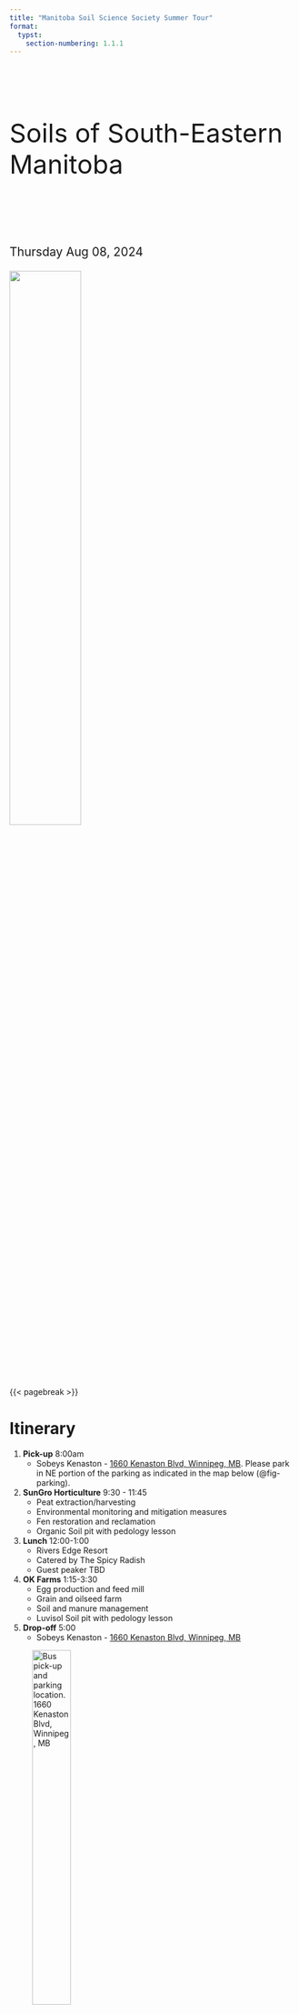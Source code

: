```yaml
---
title: "Manitoba Soil Science Society Summer Tour"
format:
  typst:
    section-numbering: 1.1.1
---
```


$~$

$~$

```{=typst}
#set align(center)
```
::: {.center style="font-size: 325%"}
Soils of South-Eastern\
Manitoba
:::

$~$

$~$

::: {style="font-size: 150%;"}
Thursday Aug 08, 2024
:::

![](./images/MSSS_logo2.png){width="50%" fig-align="center"}

{{< pagebreak >}}

```{=typst}
#set align(left)
```
# Itinerary

1.  **Pick-up** 8:00am
    -   Sobeys Kenaston - [1660 Kenaston Blvd, Winnipeg, MB](https://maps.app.goo.gl/TmfyqeziMwYLU29DA). Please park in NE portion of the parking as indicated in the map below (@fig-parking).
2.  **SunGro Horticulture** 9:30 - 11:45
    -   Peat extraction/harvesting
    -   Environmental monitoring and mitigation measures
    -   Fen restoration and reclamation
    -   Organic Soil pit with pedology lesson
3.  **Lunch** 12:00-1:00
    -   Rivers Edge Resort
    -   Catered by The Spicy Radish
    -   Guest peaker TBD
4.  **OK Farms** 1:15-3:30
    -   Egg production and feed mill
    -   Grain and oilseed farm
    -   Soil and manure management
    -   Luvisol Soil pit with pedology lesson
5.  **Drop-off** 5:00
    -   Sobeys Kenaston - [1660 Kenaston Blvd, Winnipeg, MB](https://maps.app.goo.gl/TmfyqeziMwYLU29DA)

![Bus pick-up and parking location. 1660 Kenaston Blvd, Winnipeg, MB](./images/parking.png){#fig-parking width="40%" fig-align="left"}

::: {.block fill="luma(230)" inset="8pt" radius="4pt"}
**Thank you, from the MSSS Executive Committee!**

Inoka Amarakoon, Henrique Da Ros Carvalho, Alexander Koiter, Lindsey Andronak, Megan Westphal, and Ehsan Chatraei
:::

::: {.block fill="luma(230)" inset="8pt" radius="4pt"}
**Many thanks to guides and instructors!**

Tim North (Sungro), Andrew Toews (OK Farms), Megan Westphal (MB Agriculture), Gladys Mumbi, and Collins Chilaka (Brandon University)
:::

{{< pagebreak >}}

```{=typst}
#set align(center)
```
::: {.center style="font-size: 200%"}
Thank you to our sponsers!
:::

::: {.center style="font-size: 125%"}
**Ah**
:::

::: {layout-ncol="2"}
![](./images/ah1.jpg){width="75%" fig-align="center"}

![](./images/ah2.svg){width="75%" fig-align="center"}

![](./images/ah3.jpg){width="75%" fig-align="center"}

![](./images/ah4.jpg){width="75%" fig-align="center"}
:::

::: {.center style="font-size: 125%"}
**Bt**
:::

::: {layout-ncol="2"}
![](./images/bt1.png){width="35%" fig-align="center"}

![](./images/bt2.png){width="50%" fig-align="center"}
:::

::: {.center style="font-size: 125%"}
**Ck**
:::

::: {layout-ncol="3"}
![](./images/ck1.png){width="65%" fig-align="center"}

![](./images/ck2.jpg){width="65%" fig-align="center"}

![](./images/ck3.jpg){width="65%" fig-align="center"}

![](./images/ck4.png){width="65%" fig-align="center"}

![](./images/Untitled.png){width="65%" fig-align="center"}

![](./images/ck6.png){width="65%" fig-align="center"}
:::

```{=typst}
#set align(left)
```
{{< pagebreak >}}

# Tour Map

::: {#fig-stops layout-ncol="1"}
![](./images/tour_map.png){width="100%" fig-align="center"}

![](./images/tour_map2.png){width="100%" fig-align="center"}

Overview of the tour stops in southeastern Manitoba. Maps made from Esri Imagery.
:::

{{< pagebreak >}}

# Regional Climate and Soil Information

## Regional Climate and Weather

![1981-2010 climate normals for Pinawa MB. Data from https://climate.weather.gc.ca/climate_normals.](./images/climate.png){width="80%" fig-align="center"}

| Parameter                                | Winnipeg | Pinawa  |
|:-----------------------------------------|:---------|:--------|
| Annual total precipitation (mm)          | 521.1    | 578.3   |
| Snowfall (snow melt equivalent)(mm)      | 113.7    | 113.9   |
| Growing season precip (May – August)(mm) | 303.2    | 319.8   |
| Average annual temperature (°C)          | 3.0      | 2.8     |
| GDD (base 5°C)                           | 1820.7   | 1744.0  |
| Average last spring frost                | May 23   | May 27  |
| Average first fall frost                 | Sept 22  | Sept 19 |
| Frost free days                          | 121      | 113     |

: Overview of climate for Winnipeg and Pinawa MB {.striped .hover}

------------------------------------------------------------------------

{{< pagebreak >}}

## Soil Chraracteristics

Additional soil and terrain information for the RM of Whitemouth can be found at <https://publications.gc.ca/collections/collection_2018/aac-aafc/A58-2-99-24-eng.pdf>

### Soil Texture

![Surface soil texture groups for the tour area](./images/texture_map.png){width="85%" fig-align="left"}

### Drainage Class

![Soil drainage classes for the tour area](./images/drainage_map.png){width="85%" fig-align="left"}

{{< pagebreak >}}

### Soil Salinity

![Soil salinity classes for the tour area](./images/salt_map.png){width="85%" fig-align="left"}

### Agriculture Capability

![Agriculture capability for dryland agriculture. Class 1 = Most capable; Class 7 = Least capable.](./images/capability_map.png){width="85%" fig-align="left"}

{{< pagebreak >}}

## Whitemouth River Watershed Natural Area

Below is a description of the Whitemouth River Watershed reproduced from Nature Conservancy Canada [(www.natureconservancy.ca)](www.natureconservancy.ca).

The Whitemouth River Watershed (WRW) represents a hot spot for species diversity in Manitoba. This landscape is the meeting place of the boreal coniferous forest, the eastern Superior mixed forest and vast peatland complexes. Peatlands store more carbon per unit area than any other terrestrial ecosystem on Earth and, along with other wetland types, extends across almost half of the WRW. Carbon accumulation occurs in organic matter that has built up as peat over thousands of years.

The Whitemouth and Birch rivers wind their way, generally north, through the natural area towards their confluence with the Winnipeg River. Large peatland expanses dominate the southern portion of the watershed and seepage slopes along the Whitemouth River "valley" in the northern portion. Bands of rich riparian gallery forest occur immediately adjacent to the Whitemouth, Birch and Boggy rivers and Whitemouth Lake. Mixed deciduous and upland coniferous forest occurs on better-drained soils. The largely flat landscape typical of land formed under the influence of glacial Lake Agassiz is punctuated by bedrock outcrops of the Canadian Shield in the northeastern part of the Natural Area and by a series of sandy and gravelly morainal and beach deposits along the western side.

Gray wolf and the globally uncommon mottled duskywing still roam the natural area’s large blocks of relatively intact forest. The rivers of the WRW are characterized by a fauna that is unique among Canadian rivers and support one of Canada’s only populations of the threatened carmine shiner. Hardwood-dominated eastern deciduous floodplain forests extend over a small portion of the landscape but support a unique species assemblage, including several provincially rare species more typical of eastern North America (e.g., Bloodroot and Dutchman’s Breeches).

![Boreal forest marsh, Whitemouth, Manitoba (Photo by NCC)](./images/boreal.jpg)

{{< pagebreak >}}

# SunGro Tour Stop

## Objectives

1.  Understand the formation of the peatland complexes in south-eastern MB
2.  Overview of the peat harvesting operations at Elma MB
3.  Overview of the environmental monitoring and mitigation
4.  Learn about current projects
5.  Organic soil pedology lesson

## Formation of Peatlands in Eastern MB

::: {style="font-size: 80%;"}
Written by Collins Chilaka
:::

Peatland complexes are intricate networks of bogs and fens, each a unique ecosystem characterized by the accumulation of peat which is a dense organic material formed from partially decomposed plant matter (in these ecosystems, typically Sphagnum mosses). These complexes in eastern Manitoba developed roughly about 5-6,000 years ago and is influenced by a combination of geological, climatic, hydrology, and vegetation factors. Glacial activity during the last Ice Age changed the region's environment, leaving behind a variety of landforms, including depressions and basins that are favorable to the development of peatlands. At its simplest, peatlands need an area that is cold, flat, wet and plugged. The cold climate of Manitoba limits evaporative losses, and the flat landscape delays lateral runoff (streams). Sufficient precipitation helps maintain high water tables, while the glacial Lake Agassiz clays prevent vertical seepage losses (plugged).

Peat accumulates in these ecosystems because the rate of addition of new material (Sphagnum moss litter) exceeds the decay/loss through dissolved organic carbon export and losses to the atmosphere (CO~2~ and CH~4~). The slow decomposition of organic matter allows peat to accumulate over time; a rough estimate is about 0.5 to 1 mm of peat is created each year. The vegetation in peatlands is typically dominated by mosses, particularly Sphagnum moss, which plays a key role in peat accumulation. Other common plants include sedges, shrubs, and trees such as black spruce and tamarack. There are several types of peatlands found in Eastern Manitoba, each with distinct characteristics. The two main types are bogs and fens. Bogs are ombrotrophic peatlands, meaning they receive water primarily from precipitation. They are typically acidic and nutrient-poor, with vegetation dominated by Sphagnum mosses. Fens, on the other hand, are minerotrophic peatlands that receive water from precipitation, as well as surface and groundwater (Landry and Rocherfort, 2012) sources. Fens tend to be less acidic and more nutrient-rich than bogs, supporting a more diverse range of plant species.

These peatlands play a vital role in the region’s ecology, providing habitat for diverse plant and animal species and storing significant amounts of carbon. Canada's total peatland area is approximately 113 million hectares, with Manitoba constituting 17%, or 19.2 million hectares (Daigle and Gautreau-Daigle, 2001). Understanding the formation and function of peatlands is essential for their conservation and the mitigation of climate change.

![Global peatland distribution (from Xu et al., 2018). The black shading classes are applicable to Canada and some smaller areas as shown. Elsewhere, black = peat and white = no peat.](./images/peat1.png)

![Map showing peatland area and permafrost zones across Canada](./images/peat23.png)

{{< pagebreak >}}

## Peat Extraction

-   Elma bog is located in the Lake of the Woods Ecoregion of the Boreal Shield Ecozone
    -   Total of 818.853 hectares of harvestable area
-   Original Quarry Lease issued 1992-05-12
-   Operations began in 1974
    -   Elma processing plant was constructed in 1974
-   Operations progressively ceased from 1991 to 2017

## Environmental Monitoring and Mitigation

-   Water quality was tested during harvest operations every week to monitor pH and total suspended solids
-   Peatland Management Plan approved in September 2019
    -   A minimum of 0.5m residual peat once harvest is complete
-   Effects, monitoring and mitigation measures of the peat harvesting area can be found in @fig-table

{{< pagebreak >}}

![Effects, monitoring and mitigation measures](./images/appendix2.png){#fig-table width="6.5in"}

{{< pagebreak >}}

## Restoration

-   Reclamation began in 1991 on field 6 South
    -   To date 240 hectares have been reclaimed to various stages.
-   Checkerboard reclamation project led by Peatland Ecology Research Group (PERG) completed in September 2015
    -   Tree plantation and fertilization were added to the checkerboard reclamation area in July 2016

![Top: Final configuration of the Elma North experimental sector. Bottom: Profile view of the transition zone sloping after restoration (in red). Information from Fen restoration in Manitoba – Final Report. Peatland Ecology Research Group, Université Laval, Québec.](./images/Waffle.png){width="85%" fig-align="left"}

{{< pagebreak >}}

-   Active restoration being completed using the Moss Layer Transfer Technique

::: {#fig-restoration layout-ncol="2"}
![The visible difference between donor moss and straw spread (photo taken from AB for visual purposes only)](./images/IMG_0750.JPEG){#fig-straw width="100%"}

![Manure spreader spreading donor moss (photo taken from AB for visual purposes only)](./images/IMG_0759.JPEG){#fig-manure width="100%"}

![Mulching donor](./images/Mulching.jpg){#fig-mulch width="100%"}

![Windrowed donor material](./images/Windrowed.jpg){#fig-windrow width="100%"}

Active restoration
:::

## Research Projects

### Summary of research approach towards fen restoration of a peatland

::: {style="font-size: 80%;"}
Written by Collins Chilaka
:::

Despite covering only 3% of the Earth's surface, peatlands store more carbon than all of the world's forests combined (Kimmel and Mander, 2010). Peatlands cover almost one-third of Manitoba's land area (Tanorcai 2000); bogs and fens are the two most common types of peatlands. Bog peatlands obtain all of their water from precipitation, and, as such, typically are oligotrophic with low pH (\<4.5); fens, however, can receive their water from additional sources such as streams and groundwater discharge, and tend to be more minertrophic with higher pH.

Some of these peatlands, often bogs, are utilized for horticultural peat, which is typically used to grow vegetables and flowers in gardens or commercial greenhouses. Bog peatlands are the most commercially viable peatland type because of the abundance of Sphagnum peat, as Sphagnum mosses are the dominant peat forming species and are more prevalent in bogs than fens. Canada's abundance of peatlands has made it one of the world's leaders in harvested peat production. Once the peat has been extracted, prompt and active restoration is critical (Nugent et al., 2019) so that the sites can resume carbon accumulation again. Most extracted peatlands in Canada have been restored to a bog peatland; but, depending on the qualities of the residual peat (such as pH) in the extracted field, it may be more appropriate to restore these sites to fen peatland. In addition, much of the Canadian research in peatland restoration occurred in Quebec which is a different climate than Quebec. Thus, considering Manitoba’s colder and drier climate (than Quebec), other approach to restoration may be needed.

My research is on restoring the impacted peatland operated by SunGro Horticulture, to a fen-based peatland due to its hydrological advantage for the success of the restoration project, using a method known as the Moss Layer Transfer Technique (MLTT). The Moss Layer Transfer Technique (MLTT) developed by the Peatland Ecology Research Group (PERG, Université Laval) for the restoration of peatlands (bogs, poor fens and moderate-rich fens) is based on active reintroduction of peatland plant species combined with rewetting through hydrological management.

It is improbable that peatlands will spontaneously reestablish the appropriate hydrological conditions after harvesting to sustain native peatland vegetation and sequester carbon. Harvested sites rarely return to functional ecosystems after abandonment because drainage and peat extraction lower the water table and expose relatively decomposed peat, which is hydrologically unsuitable for Sphagnum moss reestablishment. Line Rochefort and her research group in 2003, who are the proponents of the MLTT proposed a specific set of restoration measures for North American bog peatlands. These measures include ditch blocking and constructing bunds along elevation contour line to retain and direct water flow over the site and creating microtopography variation to give the reintroduced vegetation localized habitat for regeneration. The success of the Moss Layer Transfer Technique is largely related to how well the restoration work is done, as well as the meteorological and hydrological conditions prevailing while the work is carried out.

The Elma study site has been divided into 12 plots, with 6 treatments (with duplicates) to be applied across the site. These treatments are applied in combination with other treatments and some stand alone, which range from furrow diking or ridging parts of the site to help re-establish the natural water flow and retention, to the application of donor moss material especially sphagnum moss, and straw mulch, to help re-establish the native vegetation, which is essential to peat formation, amongst other benefits, regulating temperature conditions and preventing erosion respectively. There are also some sites that has no treatment applied which would serve as a control to monitor ongoing developments.

Since we are concerned about the water budget of the peatland, climate data (temperature, precipitation) is being monitored and collected from a weather station on site. Monitoring wells were constructed and installed on selected locations to understand the water table level and flow direction of the ground water. Water pressure is also being monitored as well as soil moisture along transects. Evaporation is being measured with weighing lysimeters. The overall goal of the research is to see if a modified MLTT approach would be suitable to the restoration of the peatland to a fen at the edge of the Canadian prairies.

::: {layout-ncol="2"}
![](./images/peat3.png){width="100%"}

![](./images/peat4.png){width="100%"}

An overview of the study site showing different segments for treatment Elma North
:::

![Applying mulch to parts of the treatment site](./images/peat5.png){width="100%"}

### Fen restoration in SE MB: Important of ecotones

::: {style="font-size: 80%;"}
Written by Gladys Mumbi
:::

Canadian peatlands have been receiving considerable attention because of their importance to climate change mitigation. Peatlands ecosystems are terrestrial environments where over the long term, net primary production exceeds organic matter decomposition, leading to a substantial accumulation of a deposit rich in incompletely decomposed organic matter or peat (Joosten, 2000). One-third of global peatlands are found in Canada’s arctic, subarctic and boreal regions spreading over 1.1 million square km. They store about 150 billion tons of carbon, about 30% of the world’s peatland carbon. In Canada, a very small percentage of these peatlands (0.03%) are used for horticultural peat production (Walters and Shrubsole, 2003) In the mid to late 90s, Canadian universities and Canadian peat producers launched a research collaboration aimed at developing techniques to restore harvested/extracted peatlands to bog ecosystems (Quinty and Rochefort, 2003). The project was to be conducted by Peatland Ecology Research Group (PERG) The nature of a peatland is largely controlled by hydrological processes, particularly water table position (Charman, 2002). The Canadian peat restoration approach, called the Moss Layer Transfer Technique, is based on the introduction of peat plant species and hydrological management to raise and stabilize water levels. It involves the following: surface preparation, plant collection, plant spreading, straw spreading, fertilization and blocking drainage ditches This study at Elma in Manitoba breaks new ground in peatland restoration in various aspects:

1.  Application of Moss Layer Transfer Technique for the restoration process in a much drier climate. Manitoba is hotter, drier and has more evaporation demand than Quebec
2.  Restoring a fen rather than a bog because of the unique characteristics of the peatland after peat harvesting. The MLTT has been focused on bog restoration, not fen restoration
3.  Largest single restoration project PERG/Canadian Sphagnum Peat Moss Association (CSPMA) as more than 1000ha is to be restored
4.  Incorporating ecotone creation and management as a core component of the restoration process, moving beyond traditional approaches that primarily focus on the peatland core. As fens have more complicated hydrology naturally, efforts to recreate this as part of the restoration process have been included

**Ecotones**

These are transition zones between two different ecosystems that allow for movement of water, nutrients and energy between them. Their characteristics and functions include:

-   Increased biodiversity or edge effect (Kark et al, 2006)
-   Habitat connectivity (Ries et al, 2004)
-   Increased hydrological connectivity (Kark et al, 2006)

To assess the ecohydrological functioning of ecotones, I have instrumented the following treatments:

-   Water table monitoring- wells and data loggers for continuous monitoring
-   Soil moisture profiling- use of soil moisture probes at different depths on all transects
-   Evapotranspiration measurements- lysimeters weight is recorded for ET
-   Hydraulic conductivity to quantify groundwater flows
-   Elevation measurements- use smart level at different heights on the transects
-   Vegetation surveys

The creation of ecotones as part of peatlands restoration is a relatively newer concept that is gaining more attention due to increased awareness of the ecological functions of these transition zones. More and more projects are beginning to incorporate this idea as seen in Haapalehto et al, 2017

::: {style="font-size: 80%;"}
**References**

Joosten and Clarke, 2002. Peatlands and the Boreal forests

Dan Walters, Dan Shrubsole, 2003. Agricultural Drainage and Wetlands Management in Ontario

Quinty, F. and L. Rochefort, 2003. Peatland Restoration Guide, second edition. Canadian Sphagnum Peat Moss Association and New Brunswick Department of Natural Resources and Energy. Québec, Québec

Charman, D. (2002) Peatlands and Environmental Change

Kark, S., & van Rensburg, B. J. (2006). Ecotones: marginal or central areas of transition

Ries, L., Fletcher Jr, R. J., Battin, J., & Sisk, T. D. (2004). Ecological responses to habitat edges: mechanisms, models, and variability explained. Annual Review of Ecology, Evolution, and Systematics

Haapalehto, T., Juutinen, R., Kareksela, S., Kuitunen, M., Tahvanainen, T., Vuori, H., & Kotiaho, J. S. (2017). Recovery of plant communities after ecological restoration of forestry‐drained peatlands. Ecology and evolution
:::

## Organic Soil Order

Soils of the Organic order are composed largely of organic materials. They include most of the soils commonly known as peat, muck, or bog and fen soils. Most Organic soils are saturated with water for prolonged periods. These soils occur widely in poorly and very poorly drained depressions and level areas in regions of subhumid to perhumid climate and are derived from vegetation that grows in such sites. However, one group of Organic soils (Folisols) consists of upland (folic) organic materials, generally of forest origin. These Folisols are well to imperfectly drained, although they may become saturated after rainfall or snowmelt. Wetland organic soils are largely composed of organic materials and commonly referred to as peat or muck soils. Bogs, fens, swamps and marshes are wetland forms that accumulate organic (peat and muck) materials.

| **Peatland classes** | **Nutrient status**                                                         | **Hydrology**                                                                        | **Type of peat**                                                                              |
|:-----------------|:-----------------|:-----------------|:------------------|
| Bog                  | Ombotrophic; nutrient-poor                                                  | High water table Isolated from mineralized ground water                              | Acid, weakly to moderately decomposed moss (sphagnum) or woody peat                           |
| Fen                  | Mesotrophic; nutrient rich waters originating form mineral soils            | High water table low internal drainage                                               | Slightly acid to neutral, moderately well to well decomposed sedge or brown moss              |
| Swamp                | Nutrient rich groundwater and peat                                          | Standing or gently moving waters; may also have subsurface flow of mineralized water | Neutral to slightly alkaline; well decomposed woody peat                                      |
| Marsh                | Rich in nutrients; inundated by standing or slow moving nutrient rich water | Fluctuating seasonal surface water levels                                            | Neutral to slightly alkaline; well decomposed peat with variable amounts of mineral materials |

: Chemical and physical properties of wetland classes. Reproduced from: Kroetsch DJ, Geng X, Chang SX, Saurette DD (2011) Organic Soils of canada: Part 1. Wetland Organic soils. Can J Soil Sci 91:807–822. <https://doi.org/10.4141/cjss10043>.

![Diagrammatic horizon pattern of some subgroups of the Fibrisol, Mesisol and Humisol great groups. See below for a descriptions of tiers, horizons, great groups, and subgroups. Reproduced from the [Canadian Guide to Soil Classification](https://sis.agr.gc.ca/cansis/taxa/cssc3/index.html)](./images/O_groups.png){width="100%"}

------------------------------------------------------------------------

### von Post scale of decomposition

In this field test squeeze a sample of the organic material within the closed hand. Observe the color of the solution that is expressed between the fingers, the nature of the fibers, and the proportion of the original sample that remains in the hand. From the [Canadian System of Soil Classification](https://sis.agr.gc.ca/cansis/taxa/cssc3/index.html) the ten classes are defined as follows:

1.  Undecomposed; plant structure unaltered; yields only clear water colored light yellow-brown.

2.  Almost undecomposed; plant structure distinct; yields only clear water colored light yellow-brown.

3.  Very weakly decomposed; plant structure distinct; yields distinctly turbid brown water, no peat substance passes between the fingers, residue not mushy.

4.  Weakly decomposed; plant structure distinct; yields strongly turbid water, no peat substance escapes between the fingers, residue rather mushy.

5.  Moderately decomposed; plant structure clear but becoming indistinct; yields much turbid brown water, some peat escapes between the fingers, residue very mushy.

6.  Strongly decomposed; plant structure somewhat indistinct but clearer in the squeezed residue than in the undisturbed peat; about one-third of the peat escapes between the fingers, residue strongly mushy.

7.  Strongly decomposed; plant structure indistinct but recognizable; about half the peat escapes between the fingers.

8.  Very strongly decomposed; plant structure very indistinct; about two-thirds of the peat escapes between the fingers, residue almost entirely resistant remnants such as root fibers and wood.

9.  Almost completely decomposed; plant structure almost unrecognizable; nearly all the peat escapes between the fingers.

10. Completely decomposed; plant structure unrecognizable; all the peat escapes between the fingers.

### Tiers

The control section for Fibrisols, Mesisols, and Humisols extends from the surface either to a depth of 1.6 m or to a lithic contact. It is divided into tiers, which are used in classification. The tiers are layers based upon arbitrary depth criteria as outlined in the [Canadian System of Soil Classification](https://sis.agr.gc.ca/cansis/taxa/cssc3/index.html).

-   **Surface tier:** The surface tier is 40 cm thick exclusive of loose litter, crowns of sedges and reeds, or living mosses. Mineral soil on the surface of the profile is part of the surface tier, which is used to name the soil family. Shallow lithic organic soils may have only a surface tier.

-   **Middle tier:** The middle tier is 80 cm thick. It establishes the great group classification if no terric, lithic, or hydric substratum is present. Otherwise the dominant kind of organic material in this and the surface tier establishes the great group classification. The nature of the subdominant organic material in the middle or bottom tier assists in establishing the subgroup classification.

-   **Bottom tier:** The bottom tier is 40 cm thick. The material in this tier establishes in whole or in part the subgroup classification.

### Horizons

-   **Of:** This O horizon consists largely of fibric materials that are readily identifiable as to botanical origin
-   **Om:** This O horizon consists of mesic material, which is at a stage of decomposition intermediate between fibric and humic materials
-   **Oh:** This O horizon consists of humic material, which is at an advanced stage of decomposition
-   **W:** This layer of water may occur in Gleysolic, Organic, or Cryosolic soils.
-   **C:** This mineral horizon is comparatively unaffected by the pedogenic processes operating in A and B horizons

### Great Groups and Subgroups

**Fibrisol:** Soils of this great group are composed largely of relatively undecomposed fibric organic material. Fibric material is usually classified on the von Post scale of decomposition as classes 1-4.

-   Typic Fibrisol (TY.F)
-   Humic Fibrisol (HU.F)
-   Hydric Fibrisol (HY.F)

**Mesisol:** Soils of this great group are at a stage of decomposition intermediate between Fibrisols and Humisols. Mesisols have a dominantly mesic middle tier or middle and surface tiers if a terric, lithic, or hydric contact occurs in the middle tier.

-   Typic Mesisol (TY.M)
-   Limnic Mesisol (LM.M)
-   Terric Mesisol (T.M)

**Humisol:** Soils of this great group are at the most advanced stage of decomposition of the great groups of Organic soils. Most of the material is humified with few recognizable fibers.

-   Typic Humisol (TY.H)
-   Cumulic Humisol (CU.H)

![Sketch the SunGro soil profile](./images/profile_sketch.png){width="100%"}

{{< pagebreak >}}

# OK Farms Tour Stop

## Objectives

1.  Overview of farm and farming practices
2.  Discuss the challenges and success of poultry manure management
3.  Overview of feed mill operations
4.  Luvisol soil pedology lesson

## OK Farms

OK farms is a 3rd generation farm located along the banks of the Whitemouth River. This 240 ha (600 acre) farm grows a variety of row crops including soybeans and corn. OK farms also produces poultry (eggs) with approximately 32,000 hens and has recently transitioned to a free-run operation. This farm comes equipped with an onsite feed mill and they use their own corn as part of the feed ingredients. The poultry manure produce is used on farm as part of their soil fertility management plan.

## Egg Production in Manitoba

-   The egg industry in Manitoba includes production and processing

-   There were roughly 2.6 million egg-laying hens and 2.9 million egg-type pullets in Manitoba in 2021

-   An egg layer farm in Manitoba typically houses 15,000 hens that lay about 380,000 dozen eggs per year

-   Egg production in Manitoba generated [\$157 million](https://www.gov.mb.ca/agriculture/markets-and-statistics/financial-statistics/pubs/farm-cash-receipts-2022.pdf) in farm cash receipts in 2022, worth 20.04% of total livestock farm cash receipts

-   Manitoba has seen significant growth in egg production in recent years, with about 2.7 million laying hens and 6.6 million dozen eggs sold in 2021

-   Manitoba produces 10% of Canada’s eggs, with provincial layer allocations controlled through a national supply-managed marketing system

## Laying hen housing environments in Manitoba

::: {layout="[0.2, 0.8]"}
::: {#firstcol}
![](./images/poultry_qr.png){width="100%"}
:::

::: {#secondcol}
Scan the QR code for information, videos, and photos on the type of layer hen housing in Manitoba!
:::
:::

### Layer Hen Manure Management

Layer hen manure is an excellent nutrient resource for crops and forages, however if mis handled can pose environmental burdens for air and water quality. Proper manure management can greatly influence the amount of ammonia emissions and other losses to the environment (runoff). Managing livestock manure can be challenging due to not all animals produce the same quantity or quality of manure, diets and metabolism rates between livestock and bedding material type are a few of the causes of differences between the types of manure. Table 1 presents nutrient content for solid layer, beef and dairy manure. Poultry layer manure has a much higher nutrient content compared to pig, beef or dairy manure having approximately 4x the amount of total nitrogen and phosphorus.

| Solid Manure | TKN  | NH~4~-N | Org N | P    | K    | S   | DM (%) | Available N:P~2~O~5~ |
|:-------|:-------|:-------|:-------|:-------|:-------|:-------|:-------|:-------|
| Layer        | 46.4 | 27.1    | 19.3  | 17.1 | 14.6 | 3.7 | 35.1   | 0.9                  |
| Beef         | 10.6 | 1.5     | 9     | 2.0  | 10.5 | 1.8 | 26.1   | 1.0                  |
| Dairy        | 11.5 | 2.3     | 9.2   | 3.2  | 9    |     | 26.3   | 0.8                  |

: Mean for total N, ammonium, organic N, P, K, S, and available N:P~2~0~5~ ratios for solid layer, beef, and dairy manures (Adapted from Properties of Manure, Manitoba Agriculture 2015)

------------------------------------------------------------------------

::: {layout="[0.2, 0.8]"}
<div>

![](./images/manure_qr.png){width="100%"}

</div>

<div>

Scan the QR code to learn more about the factors that affect manure composition, properties of manure, how to properly sample manure for analysis (Properties of Manure, Manitoba Agriculture 2015)

</div>
:::

### Free Run housing Manure Collection

In Free Run housing systems hens have access to roam freely inside the entire barn. Some operations have slotted floors for the manure to fall through and collect beneath others have solid floors with wood shavings or straw, which may be collected multiple times a year or annually.

### Other Laying Hen Housing Operations

Most newer operations in Manitoba are dry manure operations that use manure belts or high-rise systems. Some older or mixed livestock operations will have liquid manure collection and storage systems (Poultry Producer Oct 2021, Mississippi State University Extension Service).

| **Manure Belt System**                                                                                                           | **High-Rise System**                                                                                                                                         |
|:--------------------------------|:--------------------------------------|
| \- Manure drops onto belt beneath cage row and is transferred end of the house and outside for removal for storage or composting | \- Manure drops / falls beneath the cages on to dropping boards that are cleaned 4-6x a day or into storage below the cages (can be stored for up to 1 year) |
| \- Manure is dried while carried along on manure belt                                                                            | \- Directed flow of air over manure keeps most of the NH~3~ from reaching the hens                                                                           |
| \- Generally better indoor air quality (NH~3~)                                                                                   |                                                                                                                                                              |
| \- 50% higher installation costs and Less labour intensive, but belt maintenance is crucial                                      |                                                                                                                                                              |

: Comparison of manure belt and high-rise hen layer dry manure systems (Poultry Producer Oct 2021, Mississippi State University Extension Service).

------------------------------------------------------------------------

::: {#fig-barns layout-ncol="2"}
![High-rise)](./images/high_rise.png){#fig-highrise width="100%"}

![Manure belt)](./images/belt.png){#fig-manurebelt width="100%"}

Schematic representation of high-rise (a) and manure belt (b) layer houses (Poultry Producer Oct 2021, Mississippi State University Extension Service).
:::

### Questions

1.  How does manure collection differ between OK farms Operation and other styles of housing units?

2.  How and when does OK Farms apply their manure? Do they compost first?

3.  Being located along a surface watercourse what special considerations must be made for manure storage? Scan the QR code for a hint!

![](./images/questio_qr.png){width="15%"}

## Luvisol Soil Order

Soils of the Luvisolic order generally have light-colored, eluvial horizons and have illuvial B horizons in which silicate clay has accumulated. These soils develop characteristically in well to imperfectly drained sites, in sandy loam to clay, base-saturated parent materials under forest vegetation in subhumid to humid, mild to very cold climates ([Canadian System of Soil Classification](https://sis.agr.gc.ca/cansis/taxa/cssc3/index.html)).

## Hadashville Series (HHV)

::: {style="font-size: 80%;"}
Information from the Soils of the Lac du Bonnet Area (1967) [Soil Report #15](https://sis.agr.gc.ca/cansis/publications/surveys/mb/index.html)
:::

The Hadashville series consists of imperfectly drained Gleyed Dark Gray Luvisol soils developed on moderately to strongly calcareous, stratified, medium to moderately coarse textured (VFSL, L, SiL to VFS, LVFS, FSL), alluvial and lacustrine deposits. These deposits may be underlain by clay or strongly calcareous glacial till substrates. This soil type occurs in narrow strips along the Whitemouth, and Birch Rivers. Topography is level to irregular, very gently sloping. Surface runoff is slow and internal drainage is medium to moderately rapid but may be impeded by a high water-table. Native vegetation consists of aspen, balsam poplar, white spruce, elm and ash. In open stands dense shrub, herb and grass layers are found. The soils are free of stones except for scattered surface stones in areas where the underlying glacial till is close to the surface.

The Hadashville soils are characterized by a thin, very dark brown slightly acid leaf mat overlying light grayish brown Aeg horizon neutral in reaction. The dark grayish brown Btg horizon has a slight clay accumulation and is slightly acid to neutral in reaction. Occasional flooding by lime-charged water causes these soils in some areas to be mildly alkaline and calcareous to the surface. The Hadashville clay variant, HHVc, is areas of the Hadashville soils in which a deposit of weakly to moderately calcareous lacustrine clay occurs within 75 cm of the surface.

A representative Hadashville Series profile presented below:

**L-H** - 2.5 to 0cm, very dark brown to black (10YR2/2 to 2/1, dry) partially to well decomposed leaf litters; medium acid in reaction; abrupt, smooth, lower boundary.

**Ahe** - 0 to 5cm, very dark grey (10YR3.5/1, dry) loamy fine Sand; loose; slightly acid; abrupt, wavy, lower boundary.

**Ae** - 5 to 13cm, grey to light grey (10YR6/1, dry) fine Sand; loose; slightly acid; flecked with numerous iron mottles; clear, wavy, lower boundary.

**Bt** - 13 to 31cm, greyish brown (2.5Y4/2, dry) fine sandy clay loam; moderate coarse granular to moderate fine subangular blocky; moist firm, dry hard; mottled, neutral in reaction; abrupt, wavy, lower boundary.

**Ck** - 31 to 60cm, dark grey (5Y4/4, dry) clay; massive, breaking to moderately strong coarse granular to fine blocky-like structures; firm when moist, very hard when dry; numerous lime carbonate concretions, moderately alkaline and moderately calcareous.

![Sketch the OK Farms soil profile](./images/profile_sketch.png){width="100%"}

{{< pagebreak >}}

# Summer Tour Evaluation Form

Please take some time and give your feedback and let us know what we did well, what needs improvement and what you would like to see next time.

**Bus ride**

(Not great) \_\_\_1 \_\_\_2 \_\_\_3\_\_\_4 \_\_\_5 (Comfortable)

Comments: \_\_\_\_\_\_\_\_\_\_\_\_\_\_\_\_\_\_\_\_\_\_\_\_\_\_\_\_\_\_\_\_\_\_\_\_\_\_\_\_\_\_\_\_\_\_\_\_\_\_\_\_\_\_\_\_\_\_\_\_\_\_\_\_\_\_\_\_\_\_ \_\_\_\_\_\_\_\_\_\_\_\_\_\_\_\_\_\_\_\_\_\_\_\_\_\_\_\_\_\_\_\_\_\_\_\_\_\_\_\_\_\_\_\_\_\_\_\_\_\_\_\_\_\_\_\_\_\_\_\_\_\_\_\_\_\_\_\_\_\_\_\_\_\_\_\_\_\_\_\_

**Stop 1 SunGro**

(Not great) \_\_\_1 \_\_\_2 \_\_\_3\_\_\_4 \_\_\_5 (Fabulous and informative)

Comments: \_\_\_\_\_\_\_\_\_\_\_\_\_\_\_\_\_\_\_\_\_\_\_\_\_\_\_\_\_\_\_\_\_\_\_\_\_\_\_\_\_\_\_\_\_\_\_\_\_\_\_\_\_\_\_\_\_\_\_\_\_\_\_\_\_\_\_\_\_\_ \_\_\_\_\_\_\_\_\_\_\_\_\_\_\_\_\_\_\_\_\_\_\_\_\_\_\_\_\_\_\_\_\_\_\_\_\_\_\_\_\_\_\_\_\_\_\_\_\_\_\_\_\_\_\_\_\_\_\_\_\_\_\_\_\_\_\_\_\_\_\_\_\_\_\_\_\_\_\_\_

**Lunch**

(Not great) \_\_\_1 \_\_\_2 \_\_\_3\_\_\_4 \_\_\_5 (Delicious)

Comments: \_\_\_\_\_\_\_\_\_\_\_\_\_\_\_\_\_\_\_\_\_\_\_\_\_\_\_\_\_\_\_\_\_\_\_\_\_\_\_\_\_\_\_\_\_\_\_\_\_\_\_\_\_\_\_\_\_\_\_\_\_\_\_\_\_\_\_\_\_\_ \_\_\_\_\_\_\_\_\_\_\_\_\_\_\_\_\_\_\_\_\_\_\_\_\_\_\_\_\_\_\_\_\_\_\_\_\_\_\_\_\_\_\_\_\_\_\_\_\_\_\_\_\_\_\_\_\_\_\_\_\_\_\_\_\_\_\_\_\_\_\_\_\_\_\_\_\_\_\_\_

**Lunch Guest Speaker**

(Not great) \_\_\_1 \_\_\_2 \_\_\_3\_\_\_4 \_\_\_5 (Fantastic)

Comments: \_\_\_\_\_\_\_\_\_\_\_\_\_\_\_\_\_\_\_\_\_\_\_\_\_\_\_\_\_\_\_\_\_\_\_\_\_\_\_\_\_\_\_\_\_\_\_\_\_\_\_\_\_\_\_\_\_\_\_\_\_\_\_\_\_\_\_\_\_\_ \_\_\_\_\_\_\_\_\_\_\_\_\_\_\_\_\_\_\_\_\_\_\_\_\_\_\_\_\_\_\_\_\_\_\_\_\_\_\_\_\_\_\_\_\_\_\_\_\_\_\_\_\_\_\_\_\_\_\_\_\_\_\_\_\_\_\_\_\_\_\_\_\_\_\_\_\_\_\_\_

**Stop 2 OK Farms**

(Not great) \_\_\_1 \_\_\_2 \_\_\_3\_\_\_4 \_\_\_5 (Fabulous and informative)

Comments: \_\_\_\_\_\_\_\_\_\_\_\_\_\_\_\_\_\_\_\_\_\_\_\_\_\_\_\_\_\_\_\_\_\_\_\_\_\_\_\_\_\_\_\_\_\_\_\_\_\_\_\_\_\_\_\_\_\_\_\_\_\_\_\_\_\_\_\_\_\_ \_\_\_\_\_\_\_\_\_\_\_\_\_\_\_\_\_\_\_\_\_\_\_\_\_\_\_\_\_\_\_\_\_\_\_\_\_\_\_\_\_\_\_\_\_\_\_\_\_\_\_\_\_\_\_\_\_\_\_\_\_\_\_\_\_\_\_\_\_\_\_\_\_\_\_\_\_\_\_\_

**Information Booklet**

(Not great) \_\_\_1 \_\_\_2 \_\_\_3\_\_\_4 \_\_\_5 (Very informative)

Comments: \_\_\_\_\_\_\_\_\_\_\_\_\_\_\_\_\_\_\_\_\_\_\_\_\_\_\_\_\_\_\_\_\_\_\_\_\_\_\_\_\_\_\_\_\_\_\_\_\_\_\_\_\_\_\_\_\_\_\_\_\_\_\_\_\_\_\_\_\_\_ \_\_\_\_\_\_\_\_\_\_\_\_\_\_\_\_\_\_\_\_\_\_\_\_\_\_\_\_\_\_\_\_\_\_\_\_\_\_\_\_\_\_\_\_\_\_\_\_\_\_\_\_\_\_\_\_\_\_\_\_\_\_\_\_\_\_\_\_\_\_\_\_\_\_\_\_\_\_\_\_

**Other Suggestions and Feedback**

Comments: \_\_\_\_\_\_\_\_\_\_\_\_\_\_\_\_\_\_\_\_\_\_\_\_\_\_\_\_\_\_\_\_\_\_\_\_\_\_\_\_\_\_\_\_\_\_\_\_\_\_\_\_\_\_\_\_\_\_\_\_\_\_\_\_\_\_\_\_\_\_ \_\_\_\_\_\_\_\_\_\_\_\_\_\_\_\_\_\_\_\_\_\_\_\_\_\_\_\_\_\_\_\_\_\_\_\_\_\_\_\_\_\_\_\_\_\_\_\_\_\_\_\_\_\_\_\_\_\_\_\_\_\_\_\_\_\_\_\_\_\_\_\_\_\_\_\_\_\_\_\_

{{< pagebreak >}}

```{=typst}
#set align(center)
```
Download the pdf version of this booklet using this QR code

![](./images/booklet_qrcode.png){width="40%"}

$~$

$~$

```r
#| include: false
"hi"
```

Compiled with [Quarto](https://quarto.org/) on `r Sys.Date()` by Alex Koiter with contributions from many!\
The code to create this booklet can be found at <https://github.com/alex-koiter/2024-MSSS-Tour>
